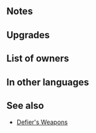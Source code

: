 {{Weapon Infobox
|tagid=SID_カツオ＋
|weaponName=Victorfish+
|image=wep_ax091
|weaponType=Axe
|might=14
|range=1
|effect=At start of combat, if foe's HP ≥ 75%, grants Def+5 to unit and inflicts Def-5 on foe during combat, and also, if foe has Def bonus, grants bonus to unit's Def and inflicts penalty on foe's Def during combat = current bonus on foe's Def. Calculates each stat bonus independently.
|cost=300
|exclusive=0
|statModifiers=0,14,0,0,0
|required=Victorfish
|refinePaths=default
|refineSP=350
|refineMedals=500
|refineStones=50
|intID=2607
|sort=92001
|value=15
|timingID=1
|abilityID=243
|limit1ID=53
|properties=
}}
==Notes==
{{TemporaryBufffromBonus|source=foe}}
{{TemporaryDebufffromBonus|source=foe}}
==Upgrades==
{{Weapon Upgrade List}}
==List of owners==
{{Skill Hero List}}
==In other languages==
{{OtherLanguages
|japanese=カツオ＋
|german=Thunfisch+
|spanishEU=Pez ganador +
|spanishLA=Pez ganador +
|french=Bonite +
|italian=Tonnetto+
|chineseTW=鰹魚＋
|portuguese=Peixe vitorioso+
}}
==See also==
{{See also skills|cond=Description LIKE '%if foe has%bonus%grants%inflicts%' AND Exclusive='1' AND WikiName NOT LIKE '%defier%'}}
* [[Skill families/Weapons#Defier's|Defier's Weapons]]
{{Weapons Navbox}}
